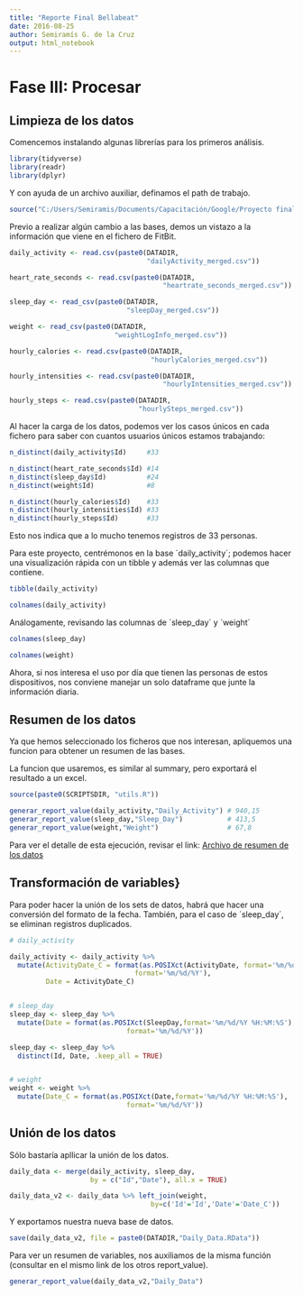 ---
title: "Reporte Final Bellabeat"
date: 2016-08-25
author: Semiramís G. de la Cruz
output: html_notebook
---
# Fase III: Procesar

## Limpieza de los datos

Comencemos instalando algunas librerías para los primeros análisis.

```{r}
library(tidyverse)
library(readr)
library(dplyr)
```
Y con ayuda de un archivo auxiliar, definamos el path de trabajo.

```{r}
source("C:/Users/Semiramis/Documents/Capacitación/Google/Proyecto final/syntax/00_Inicio_Proyecto_Google.R")
```


Previo a realizar algún cambio a las bases, demos un vistazo a la información que viene en el fichero de FitBit.

```{r}
daily_activity <- read.csv(paste0(DATADIR,
                                  "dailyActivity_merged.csv")) 

heart_rate_seconds <- read.csv(paste0(DATADIR,
                                      "heartrate_seconds_merged.csv"))

sleep_day <- read_csv(paste0(DATADIR,
                             "sleepDay_merged.csv"))

weight <- read_csv(paste0(DATADIR,
                          "weightLogInfo_merged.csv"))

hourly_calories <- read.csv(paste0(DATADIR,
                                   "hourlyCalories_merged.csv"))

hourly_intensities <- read.csv(paste0(DATADIR,
                                      "hourlyIntensities_merged.csv"))

hourly_steps <- read.csv(paste0(DATADIR,
                                "hourlySteps_merged.csv"))

```
Al hacer la carga de los datos, podemos ver los casos únicos en cada fichero para saber con cuantos usuarios únicos estamos trabajando:

```{r}
n_distinct(daily_activity$Id)     #33

n_distinct(heart_rate_seconds$Id) #14
n_distinct(sleep_day$Id)          #24
n_distinct(weight$Id)             #8

n_distinct(hourly_calories$Id)    #33
n_distinct(hourly_intensities$Id) #33
n_distinct(hourly_steps$Id)       #33

```

Esto nos indica que a lo mucho tenemos registros de 33 personas.

Para este proyecto, centrémonos en la base ´daily_activity´; podemos hacer una visualización rápida con un tibble y además ver las columnas que contiene.

```{r}
tibble(daily_activity)
```

```{r}
colnames(daily_activity)
```

Análogamente, revisando las columnas de ´sleep_day´ y ´weight´

```{r}
colnames(sleep_day)
```
```{r}
colnames(weight)
```
Ahora, si nos interesa el uso por día que tienen las personas de estos dispositivos, nos conviene manejar un solo dataframe que junte la información diaria.

## Resumen de los datos

Ya que hemos seleccionado los ficheros que nos interesan, apliquemos una funcion para obtener un resumen de las bases.

La funcion que usaremos, es similar al summary, pero exportará el resultado a un excel.

```{r}
source(paste0(SCRIPTSDIR, "utils.R"))

generar_report_value(daily_activity,"Daily_Activity") # 940,15
generar_report_value(sleep_day,"Sleep_Day")           # 413,5
generar_report_value(weight,"Weight")                 # 67,8
```
Para ver el detalle de esta ejecución, revisar el link:
[Archivo de resumen de los datos](https://github.com/semilun4/Bellabeat-Google_Data_Analytics/blob/main/doc/RV_Total_Data.xlsx)

## Transformación de variables}

Para poder hacer la unión de los sets de datos, habrá que hacer una conversión del formato de la fecha.
También, para el caso de ´sleep_day´, se eliminan registros duplicados.

```{r}
# daily_activity

daily_activity <- daily_activity %>% 
  mutate(ActivityDate_C = format(as.POSIXct(ActivityDate, format='%m/%d/%Y'),
                               format='%m/%d/%Y'),
         Date = ActivityDate_C)


# sleep_day
sleep_day <- sleep_day %>% 
  mutate(Date = format(as.POSIXct(SleepDay,format='%m/%d/%Y %H:%M:%S'),
                             format='%m/%d/%Y'))

sleep_day <- sleep_day %>% 
  distinct(Id, Date, .keep_all = TRUE)


# weight
weight <- weight %>% 
  mutate(Date_C = format(as.POSIXct(Date,format='%m/%d/%Y %H:%M:%S'),
                             format='%m/%d/%Y'))

```

## Unión de los datos

Sólo bastaría apllicar la unión de los datos.


```{r}

daily_data <- merge(daily_activity, sleep_day,
                    by = c("Id","Date"), all.x = TRUE)

daily_data_v2 <- daily_data %>% left_join(weight,
                                   by=c('Id'='Id','Date'='Date_C'))

```

Y exportamos nuestra nueva base de datos.

```{r}

save(daily_data_v2, file = paste0(DATADIR,"Daily_Data.RData"))

```

Para ver un resumen de variables, nos auxiliamos de la misma función (consultar en el mismo link de los otros report_value).

```{r}
generar_report_value(daily_data_v2,"Daily_Data")               

```

